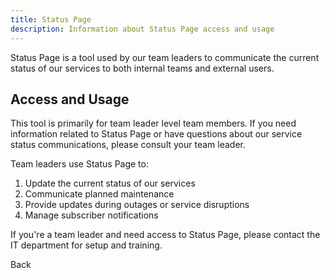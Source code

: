 ```yaml
---
title: Status Page
description: Information about Status Page access and usage
---
```


Status Page is a tool used by our team leaders to communicate the current status of our services to both internal teams and external users.

## Access and Usage

This tool is primarily for team leader level team members. If you need information related to Status Page or have questions about our service status communications, please consult your team leader.

Team leaders use Status Page to:

1. Update the current status of our services
2. Communicate planned maintenance
3. Provide updates during outages or service disruptions
4. Manage subscriber notifications

If you're a team leader and need access to Status Page, please contact the IT department for setup and training.

<LinkButton href="/onboarding/our-tools/">Back</LinkButton>

